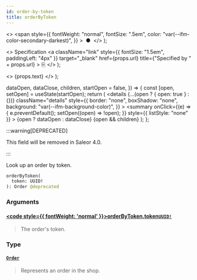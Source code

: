 ```yaml
---
id: order-by-token
title: orderByToken
---
```


  <>
    <span
      style={{
        fontWeight: "normal",
        fontSize: ".5em",
        color: "var(--ifm-color-secondary-darkest)",
      }}
    >
      &nbsp;●&nbsp;
    </span>
  </>
);

  <>
    Specification
    <a
      className="link"
      style={{ fontSize: "1.5em", paddingLeft: "4px" }}
      target="\_blank"
      href={props.url}
      title={"Specified by " + props.url}
    >
      ⎘
    </a>
  </>
);

  <>
    <span className={props.class}>{props.text}</span>
  </>
);


  dataOpen,
  dataClose,
  children,
  startOpen = false,
}) => {
  const [open, setOpen] = useState(startOpen);
  return (
    <details
      {...(open ? { open: true } : {})}
      className="details"
      style={{
        border: "none",
        boxShadow: "none",
        background: "var(--ifm-background-color)",
      }}
    >
      <summary
        onClick={(e) => {
          e.preventDefault();
          setOpen((open) => !open);
        }}
        style={{ listStyle: "none" }}
      >
        {open ? dataOpen : dataClose}
      </summary>
      {open && children}
    </details>
  );
};

:::warning[DEPRECATED]

This field will be removed in Saleor 4.0.

:::

Look up an order by token.

```graphql
orderByToken(
  token: UUID!
): Order @deprecated
```

### Arguments

#### [<code style={{ fontWeight: 'normal' }}>orderByToken.<b>token</b></code>](#)<Bullet />[`UUID!`](../../../api-storefront/miscellaneous/scalars/uuid) <Badge class="badge badge--secondary" text="non-null"/> <Badge class="badge badge--secondary" text="scalar"/> <Badge class="badge badge--secondary" text="miscellaneous"/>

> The order's token.

### Type

#### [`Order`](../../../api-storefront/orders/objects/order) <Badge class="badge badge--secondary" text="object"/> <Badge class="badge badge--secondary" text="orders"/>

> Represents an order in the shop.
